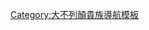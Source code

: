 {{Navbox
| name  = 斯坦厄普伯爵
| title = {{link-en|斯坦厄普伯爵|Earl Stanhope}}
| state = {{{state|autocollapse}}}
| bodyclass = hlist
| list1 =
* {{link-en|第一代斯坦厄普伯爵詹姆斯·斯坦厄普|James Stanhope, 1st Earl Stanhope|第一代伯爵詹姆斯·斯坦厄普}}（1718年－1721年）
* {{link-en|第二代斯坦厄普伯爵菲利普·斯坦厄普|Philip Stanhope, 2nd Earl Stanhope|第二代伯爵菲利普·斯坦厄普}}（1721年－1786年）
* [[第三代斯坦厄普伯爵查爾斯·斯坦厄普|第三代伯爵查爾斯·斯坦厄普]]（1786年－1816年）
* {{link-en|第四代斯坦厄普伯爵菲利普·斯坦厄普|Philip Henry Stanhope, 4th Earl Stanhope|第四代伯爵菲利普·斯坦厄普}}（1816年－1855年）
* {{link-en|第五代斯坦厄普伯爵菲利普·斯坦厄普|Philip Stanhope, 5th Earl Stanhope|第五代伯爵菲利普·斯坦厄普}}（1855年－1875年）
* {{link-en|第六代斯坦厄普伯爵亞瑟·斯坦厄普|Arthur Stanhope, 6th Earl Stanhope|第六代伯爵亞瑟·斯坦厄普}}（1875年－1905年）
* {{link-en|第七代斯坦厄普伯爵詹姆斯·斯坦厄普|James Stanhope, 7th Earl Stanhope|第七代伯爵詹姆斯·斯坦厄普}}（1905年－1967年）
}}<noinclude>
{{collapsible option}}
[[Category:大不列顛貴族導航模板]]
</noinclude>